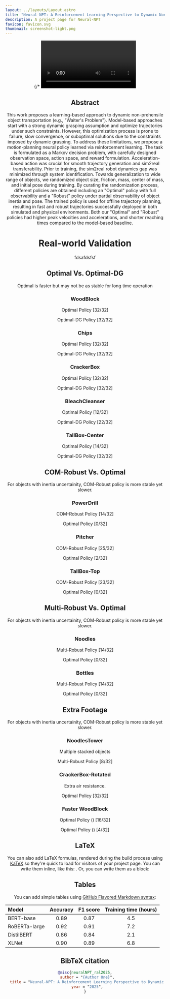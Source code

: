 ```yaml
---
layout: ../layouts/Layout.astro
title: "Neural-NPT: A Reinforcement Learning Perspective to Dynamic Non-Prehensile Object Transportation"
description: A project page for Neural-NPT
favicon: favicon.svg
thumbnail: screenshot-light.png
---
```







<Header
  title={frontmatter.title}
  authors={[
    {
      name: "Author one",
      //url: "https://roman.technology",
      institution: "Independent",
      notes: ["*", "†"],
    },
    {
      name: "Author Two",
      institution: "Institution Two",
      notes: ["*", "†"],
    },
    {
      name: "Author Three",
      institution: "Institution Three",
      notes: ["†"],
    },
    {
      name: "Author Four",
      institution: "Institution Four",
    },
  ]}
  conference="Robotics and Automation Letters (RAL) 2025"
  notes={[
    {
      symbol: "*",
      text: "author note one",
    },
    {
      symbol: "†",
      text: "author note two",
    },
  ]}
  links={[
    {
      name: "Paper",
      url: "",
      icon: "ri:file-pdf-2-line",
    },
    {
      name: "Code",
      url: "https://abdullah-aist.github.io/Neural-NPT/",
      icon: "ri:github-line",
    },
    {
      name: "arXiv",
      url: "",
      icon: "academicons:arxiv",
    }
  ]}
  />

{/* <Video source={outside} /> */}

<HighlightedSection>

## Abstract

This work proposes a learning-based approach to dynamic non-prehensile object transportation (e.g., "Waiter's Problem"). Model-based approaches start with a strong dynamic grasping assumption and optimize trajectories under such constraints. However, this optimization process is prone to failure, slow convergence, or suboptimal solutions due to the constraints imposed by dynamic grasping. To address these limitations, we propose a motion-planning neural policy learned via reinforcement learning. The task is formulated as a Markov decision problem, with carefully designed observation space, action space, and reward formulation. Acceleration-based action was crucial for smooth trajectory generation and sim2real transferability. Prior to training, the sim2real robot dynamics gap was minimized through system identification. Towards generalization to wide range of objects, we randomized object size, friction, mass, center of mass, and initial pose during training. By curating the randomization process, different policies are obtained including an "Optimal" policy with full observability and a "Robust" policy under partial observability of object inertia and pose. The trained policy is used for offline trajectory planning, resulting in fast and robust trajectories successfully deployed in both simulated and physical environments. Both our "Optimal" and "Robust" policies had higher peak velocities and accelerations, and shorter reaching times compared to the model-based baseline.

</HighlightedSection>

# Real-world Validation
fdsafdsfsf

## Optimal Vs. Optimal-DG 

Optimal is faster but may not be as stable for long time operation

### WoodBlock
<TwoColumns>
  <Figure slot="left">
    <YouTubeVideo slot="figure" videoId="v964eNtG6V8" />
    <span slot="caption">Optimal Policy [32/32]</span>
  </Figure>
  <Figure slot="right">
    <YouTubeVideo slot="figure" videoId="sYLbvGEPlGY" />
    <span slot="caption">Optimal-DG Policy [32/32]</span>
  </Figure>
</TwoColumns>

### Chips
<TwoColumns>
  <Figure slot="left">
    <YouTubeVideo slot="figure" videoId="WJdUwITaY34" />
    <span slot="caption">Optimal Policy [32/32]</span>
  </Figure>
  <Figure slot="right">
    <YouTubeVideo slot="figure" videoId="ITR15S27lao" />
    <span slot="caption">Optimal-DG Policy [32/32]</span>
  </Figure>
</TwoColumns>

### CrackerBox
<TwoColumns>
  <Figure slot="left">
    <YouTubeVideo slot="figure" videoId="6jBM9eprjSg" />
    <span slot="caption">Optimal Policy [32/32]</span>
  </Figure>
  <Figure slot="right">
    <YouTubeVideo slot="figure" videoId="VqgffYWCYBQ" />
    <span slot="caption">Optimal-DG Policy [32/32]</span>
  </Figure>
</TwoColumns>

### BleachCleanser
<TwoColumns>
  <Figure slot="left">
    <YouTubeVideo slot="figure" videoId="c6xx1Tetu4M" />
    <span slot="caption">Optimal Policy [12/32]</span>
  </Figure>
  <Figure slot="right">
    <YouTubeVideo slot="figure" videoId="jUCgVkvo1g8" />
    <span slot="caption">Optimal-DG Policy [22/32]</span>
  </Figure>
</TwoColumns>

### TallBox-Center
<TwoColumns>
  <Figure slot="left">
    <YouTubeVideo slot="figure" videoId="qDl7Of0KIs8" />
    <span slot="caption">Optimal Policy [14/32]</span>
  </Figure>
  <Figure slot="right">
    <YouTubeVideo slot="figure" videoId="u-PB8xAhsdI" />
    <span slot="caption">Optimal-DG Policy [32/32]</span>
  </Figure>
</TwoColumns>

## COM-Robust Vs. Optimal

For objects with inertia uncertainity, COM-Robust policy is more stable yet slower.

### PowerDrill
<TwoColumns>
  <Figure slot="left">
    <YouTubeVideo slot="figure" videoId="ATX4jsaAYhs" />
    <span slot="caption">COM-Robust Policy [14/32]</span>
  </Figure>
  <Figure slot="right">
    <YouTubeVideo slot="figure" videoId="RoY0br8Qn28" />
    <span slot="caption">Optimal Policy [0/32]</span>
  </Figure>
</TwoColumns>

### Pitcher
<TwoColumns>
  <Figure slot="left">
    <YouTubeVideo slot="figure" videoId="1mF-UcuJ4vY" />
    <span slot="caption">COM-Robust Policy [25/32]</span>
  </Figure>
  <Figure slot="right">
    <YouTubeVideo slot="figure" videoId="mVLbxQnohHo" />
    <span slot="caption">Optimal Policy [2/32]</span>
  </Figure>
</TwoColumns>

### TallBox-Top
<TwoColumns>
  <Figure slot="left">
    <YouTubeVideo slot="figure" videoId="15A-d8hpFxQ" />
    <span slot="caption">COM-Robust Policy [23/32]</span>
  </Figure>
  <Figure slot="right">
    <YouTubeVideo slot="figure" videoId="69DSX8XYZVg" />
    <span slot="caption">Optimal Policy [0/32]</span>
  </Figure>
</TwoColumns>

## Multi-Robust Vs. Optimal

For objects with inertia uncertainity, COM-Robust policy is more stable yet slower.

### Noodles
<TwoColumns>
  <Figure slot="left">
    <YouTubeVideo slot="figure" videoId="69lIC0Mm9yQ" />
    <span slot="caption">Multi-Robust Policy [14/32]</span>
  </Figure>
  <Figure slot="right">
    <YouTubeVideo slot="figure" videoId="fTvm-CGpfos" />
    <span slot="caption">Optimal Policy [0/32]</span>
  </Figure>
</TwoColumns>

### Bottles
<TwoColumns>
  <Figure slot="left">
    <YouTubeVideo slot="figure" videoId="HMh7PN9bx_Q" />
    <span slot="caption">Multi-Robust Policy [14/32]</span>
  </Figure>
  <Figure slot="right">
    <YouTubeVideo slot="figure" videoId="fn8P6RxZKU4" />
    <span slot="caption">Optimal Policy [0/32]</span>
  </Figure>
</TwoColumns>


## Extra Footage

For objects with inertia uncertainity, COM-Robust policy is more stable yet slower.

### NoodlesTower
Multiple stacked objects 
<Figure>
  <YouTubeVideo slot="figure" videoId="9VUIa_-5jJM" />
  <span slot="caption">Multi-Robust Policy [8/32]</span>
</Figure>

### CrackerBox-Rotated
Extra air resistance.
<Figure>
  <YouTubeVideo slot="figure" videoId="GYYoitFCKG0" />
  <span slot="caption">Optimal Policy [32/32]</span>
</Figure>

### Faster WoodBlock
<TwoColumns>
  <Figure slot="left">
    <YouTubeVideo slot="figure" videoId="TDm0R-4XJ34" />
    <span slot="caption">Optimal Policy (<LaTeX inline formula="\mu=0.3" />) [16/32]</span>
  </Figure>
  <Figure slot="right">
    <YouTubeVideo slot="figure" videoId="N8abYRtAokM" />
    <span slot="caption">Optimal Policy (<LaTeX inline formula="\mu=0.5" />) [4/32]</span>
  </Figure>
</TwoColumns>


## LaTeX

You can also add LaTeX formulas, rendered during the build process using [KaTeX](https://katex.org/) so they're quick to load for visitors of your project page. You can write them inline, like this: <LaTeX inline formula="a^2 + b^2 = c^2" />. Or, you can write them as a block:

<LaTeX formula="\int_a^b f(x) dx" />

## Tables

You can add simple tables using [GitHub Flavored Markdown syntax](https://docs.github.com/en/get-started/writing-on-github/working-with-advanced-formatting/organizing-information-with-tables):

| Model | Accuracy | F1 score | Training time (hours) |
| :--- | :---: | :---: | :---: |
| BERT-base | 0.89 | 0.87 | 4.5 |
| RoBERTa-large | 0.92 | 0.91 | 7.2 |
| DistilBERT | 0.86 | 0.84 | 2.1 |
| XLNet | 0.90 | 0.89 | 6.8 |

## BibTeX citation

```bibtex
@misc{neuralNPT_ral2025,
  author = "{Author One}",
  title = "Neural-NPT: A Reinforcement Learning Perspective to Dynamic Non-Prehensile Object Transportation",
  year = "2025",
}
```